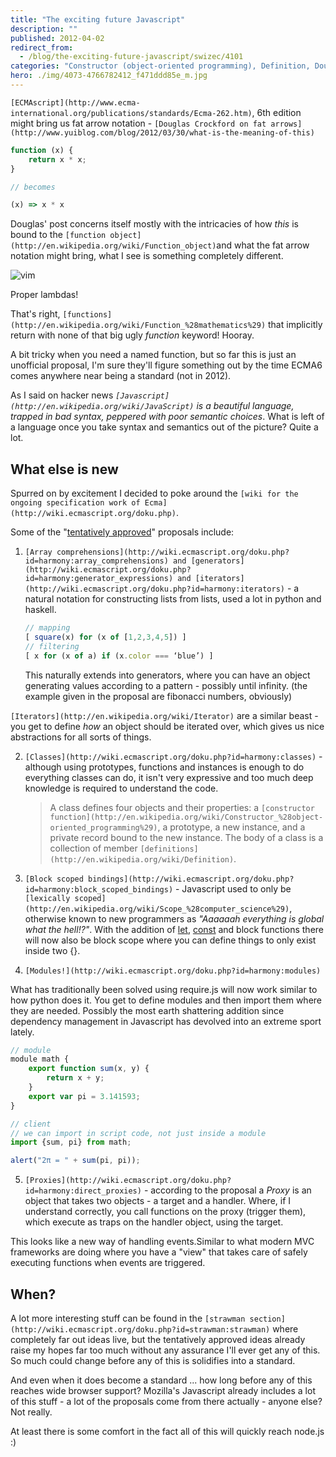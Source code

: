 ```yaml
---
title: "The exciting future Javascript"
description: ""
published: 2012-04-02
redirect_from:
  - /blog/the-exciting-future-javascript/swizec/4101
categories: "Constructor (object-oriented programming), Definition, Douglas Crockford, ECMAScript, Function object, functions, JavaScript, Scope (computer science), Uncategorized"
hero: ./img/4073-4766782412_f471ddd85e_m.jpg
---
```


`[ECMAscript](http://www.ecma-international.org/publications/standards/Ecma-262.htm)`, 6th edition might bring us fat arrow notation - `[Douglas Crockford on fat arrows](http://www.yuiblog.com/blog/2012/03/30/what-is-the-meaning-of-this)`

```javascript
function (x) {
    return x * x;
}

// becomes

(x) => x * x
```

Douglas' post concerns itself mostly with the intricacies of how _this_ is bound to the `[function object](http://en.wikipedia.org/wiki/Function_object)`and what the fat arrow notation might bring, what I see is something completely different.

![vim](./img/4073-4766782412_f471ddd85e_m.jpg)

Proper lambdas!

That's right, `[functions](http://en.wikipedia.org/wiki/Function_%28mathematics%29)` that implicitly return with none of that big ugly _function_ keyword! Hooray.

A bit tricky when you need a named function, but so far this is just an unofficial proposal, I'm sure they'll figure something out by the time ECMA6 comes anywhere near being a standard (not in 2012).

As I said on hacker news _`[Javascript](http://en.wikipedia.org/wiki/JavaScript)` is a beautiful language, trapped in bad syntax, peppered with poor semantic choices_. What is left of a language once you take syntax and semantics out of the picture? Quite a lot.

## What else is new

Spurred on by excitement I decided to poke around the `[wiki for the ongoing specification work of Ecma](http://wiki.ecmascript.org/doku.php)`.

Some of the "[tentatively approved](http://wiki.ecmascript.org/doku.php?id=harmony:harmony)" proposals include:

1.  `[Array comprehensions](http://wiki.ecmascript.org/doku.php?id=harmony:array_comprehensions) and [generators](http://wiki.ecmascript.org/doku.php?id=harmony:generator_expressions) and [iterators](http://wiki.ecmascript.org/doku.php?id=harmony:iterators)` - a natural notation for constructing lists from lists, used a lot in python and haskell.

    ```javascript
    // mapping
    [ square(x) for (x of [1,2,3,4,5]) ]
    // filtering
    [ x for (x of a) if (x.color === ‘blue’) ]
    ```

    This naturally extends into generators, where you can have an object generating values according to a pattern - possibly until infinity. (the example given in the proposal are fibonacci numbers, obviously)

`[Iterators](http://en.wikipedia.org/wiki/Iterator)` are a similar beast - you get to define _how_ an object should be iterated over, which gives us nice abstractions for all sorts of things.

2.  `[Classes](http://wiki.ecmascript.org/doku.php?id=harmony:classes)` - although using prototypes, functions and instances is enough to do everything classes can do, it isn't very expressive and too much deep knowledge is required to understand the code.

    > A class defines four objects and their properties: a `[constructor function](http://en.wikipedia.org/wiki/Constructor_%28object-oriented_programming%29)`, a prototype, a new instance, and a private record bound to the new instance. The body of a class is a collection of member `[definitions](http://en.wikipedia.org/wiki/Definition)`.

3.  `[Block scoped bindings](http://wiki.ecmascript.org/doku.php?id=harmony:block_scoped_bindings)` - Javascript used to only be `[lexically scoped](http://en.wikipedia.org/wiki/Scope_%28computer_science%29)`, otherwise known to new programmers as _"Aaaaaah everything is global what the hell!?"_. With the addition of [let](http://wiki.ecmascript.org/doku.php?id=harmony:let), [const](http://wiki.ecmascript.org/doku.php?id=harmony:const) and block functions there will now also be block scope where you can define things to only exist inside two {}.

4.  `[Modules!](http://wiki.ecmascript.org/doku.php?id=harmony:modules)`

What has traditionally been solved using require.js will now work similar to how python does it. You get to define modules and then import them where they are needed. Possibly the most earth shattering addition since dependency management in Javascript has devolved into an extreme sport lately.

```javascript
// module
module math {
    export function sum(x, y) {
        return x + y;
    }
    export var pi = 3.141593;
}

// client
// we can import in script code, not just inside a module
import {sum, pi} from math;

alert("2π = " + sum(pi, pi));
```

5.  `[Proxies](http://wiki.ecmascript.org/doku.php?id=harmony:direct_proxies)` - according to the proposal a _Proxy_ is an object that takes two objects - a target and a handler. Where, if I understand correctly, you call functions on the proxy (trigger them), which execute as traps on the handler object, using the target.

This looks like a new way of handling events.Similar to what modern MVC frameworks are doing where you have a "view" that takes care of safely executing functions when events are triggered.

## When?

A lot more interesting stuff can be found in the `[strawman section](http://wiki.ecmascript.org/doku.php?id=strawman:strawman)` where completely far out ideas live, but the tentatively approved ideas already raise my hopes far too much without any assurance I'll ever get any of this. So much could change before any of this is solidifies into a standard.

And even when it does become a standard ... how long before any of this reaches wide browser support? Mozilla's Javascript already includes a lot of this stuff - a lot of the proposals come from there actually - anyone else? Not really.

At least there is some comfort in the fact all of this will quickly reach node.js :)
